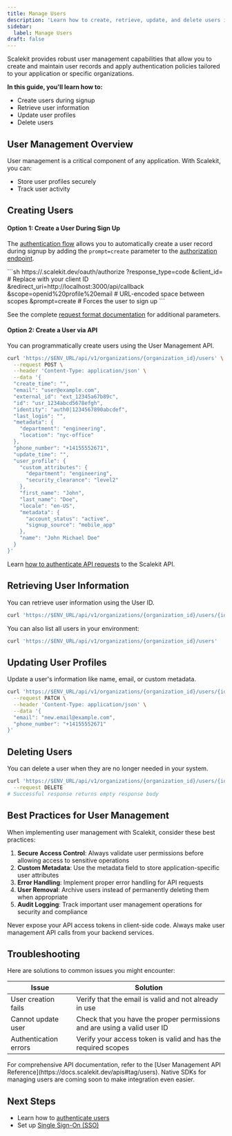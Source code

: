 ```yaml
---
title: Manage Users
description: 'Learn how to create, retrieve, update, and delete users in your application using the Scalekit API'
sidebar:
  label: Manage Users
draft: false
---
```



Scalekit provides robust user management capabilities that allow you to create and maintain user records and apply authentication policies tailored to your application or specific organizations.

**In this guide, you'll learn how to:**
- Create users during signup
- Retrieve user information
- Update user profiles
- Delete users

## User Management Overview

User management is a critical component of any application. With Scalekit, you can:

- Store user profiles securely
- Track user activity

## Creating Users

#### Option 1: Create a User During Sign Up

The [authentication flow](/manual/getting-started/authenticate-users#authentication-flow-overview) allows you to automatically create a user record during signup by adding the `prompt=create` parameter to the [authorization endpoint](/manual/getting-started/authenticate-users#generate-the-authorization-url).

<Tabs>
  <TabItem label="Request Format">
```sh
https://<your-environment-domain>.scalekit.dev/oauth/authorize
  ?response_type=code
  &client_id=<your-client-id>          # Replace with your client ID
  &redirect_uri=http://localhost:3000/api/callback
  &scope=openid%20profile%20email      # URL-encoded space between scopes
  &prompt=create                       # Forces the user to sign up
```
  </TabItem>
</Tabs>

See the complete [request format documentation](/reference/concepts/auth-endpoints#the-oauthauthorize-endpoint) for additional parameters.

#### Option 2: Create a User via API

You can programmatically create users using the User Management API.

```sh
curl 'https://$ENV_URL/api/v1/organizations/{organization_id}/users' \
  --request POST \
  --header 'Content-Type: application/json' \
  --data '{
  "create_time": "",
  "email": "user@example.com",
  "external_id": "ext_12345a67b89c",
  "id": "usr_1234abcd5678efgh",
  "identity": "auth0|1234567890abcdef",
  "last_login": "",
  "metadata": {
    "department": "engineering",
    "location": "nyc-office"
  },
  "phone_number": "+14155552671",
  "update_time": "",
  "user_profile": {
    "custom_attributes": {
      "department": "engineering",
      "security_clearance": "level2"
    },
    "first_name": "John",
    "last_name": "Doe",
    "locale": "en-US",
    "metadata": {
      "account_status": "active",
      "signup_source": "mobile_app"
    },
    "name": "John Michael Doe"
  }
}'
```

Learn [how to authenticate API requests](/reference/api-catalog/authenticate-scalekit-api) to the Scalekit API.

## Retrieving User Information

You can retrieve user information using the User ID.

```sh
curl 'https://$ENV_URL/api/v1/organizations/{organization_id}/users/{id}'
```

You can also list all users in your environment:

```sh
curl 'https://$ENV_URL/api/v1/organizations/{organization_id}/users'
```

## Updating User Profiles

Update a user's information like name, email, or custom metadata.

```sh
curl 'https://$ENV_URL/api/v1/organizations/{organization_id}/users/{id}' \
  --request PATCH \
  --header 'Content-Type: application/json' \
  --data '{
  "email": "new.email@example.com",
  "phone_number": "+14155552671"
}'
```

## Deleting Users

You can delete a user when they are no longer needed in your system.

```sh wrap
curl 'https://$ENV_URL/api/v1/organizations/{organization_id}/users/{id}' \
  --request DELETE
# Successful response returns empty response body
```

## Best Practices for User Management

When implementing user management with Scalekit, consider these best practices:

1. **Secure Access Control**: Always validate user permissions before allowing access to sensitive operations
2. **Custom Metadata**: Use the metadata field to store application-specific user attributes
3. **Error Handling**: Implement proper error handling for API requests
4. **User Removal**: Archive users instead of permanently deleting them when appropriate
5. **Audit Logging**: Track important user management operations for security and compliance

<Aside type="caution">
Never expose your API access tokens in client-side code. Always make user management API calls from your backend services.
</Aside>

## Troubleshooting

Here are solutions to common issues you might encounter:

| Issue | Solution |
|-------|----------|
| User creation fails | Verify that the email is valid and not already in use |
| Cannot update user | Check that you have the proper permissions and are using a valid user ID |
| Authentication errors | Verify your access token is valid and has the required scopes |

<Aside type="tip">
For comprehensive API documentation, refer to the [User Management API Reference](https://docs.scalekit.dev/apis#tag/users). Native SDKs for managing users are coming soon to make integration even easier.
</Aside>

## Next Steps

- Learn how to [authenticate users](/manual/getting-started/authenticate-users)
- Set up [Single Sign-On (SSO)](/manual/sso-quickstart)
